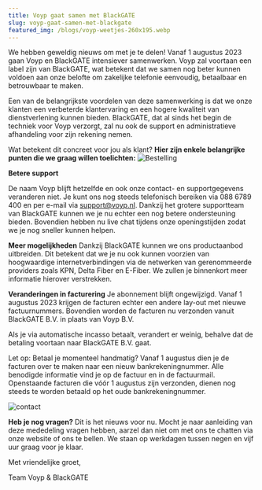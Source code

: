 ```yaml
---
title: Voyp gaat samen met BlackGATE
slug: voyp-gaat-samen-met-blackgate
featured_img: /blogs/voyp-weetjes-260x195.webp
---
```


We hebben geweldig nieuws om met je te delen! Vanaf 1 augustus 2023 gaan Voyp en BlackGATE intensiever samenwerken. Voyp zal voortaan een label zijn van BlackGATE, wat betekent dat we samen nog beter kunnen voldoen aan onze belofte om zakelijke telefonie eenvoudig, betaalbaar en betrouwbaar te maken.

Een van de belangrijkste voordelen van deze samenwerking is dat we onze klanten een verbeterde klantervaring en een hogere kwaliteit van dienstverlening kunnen bieden. BlackGATE, dat al sinds het begin de techniek voor Voyp verzorgt, zal nu ook de support en administratieve afhandeling voor zijn rekening nemen.

Wat betekent dit concreet voor jou als klant? **Hier zijn enkele belangrijke punten die we graag willen toelichten:**
![Bestelling](https://www.voyp.nl/assets/media/bestelling-460x460.png)

**Betere support**

De naam Voyp blijft hetzelfde en ook onze contact- en supportgegevens veranderen niet. Je kunt ons nog steeds telefonisch bereiken via 088 6789 400 en per e-mail via support@voyp.nl. Dankzij het grotere supportteam van BlackGATE kunnen we je nu echter een nog betere ondersteuning bieden. Bovendien hebben nu live chat tijdens onze openingstijden zodat we je nog sneller kunnen helpen.

**Meer mogelijkheden**
Dankzij BlackGATE kunnen we ons productaanbod uitbreiden. Dit betekent dat we je nu ook kunnen voorzien van hoogwaardige internetverbindingen via de netwerken van gerenommeerde providers zoals KPN, Delta Fiber en E-Fiber. We zullen je binnenkort meer informatie hierover verstrekken.

**Veranderingen in facturering**
Je abonnement blijft ongewijzigd. Vanaf 1 augustus 2023 krijgen de facturen echter een andere lay-out met nieuwe factuurnummers. Bovendien worden de facturen nu verzonden vanuit BlackGATE B.V. in plaats van Voyp B.V.

Als je via automatische incasso betaalt, verandert er weinig, behalve dat de betaling voortaan naar BlackGATE B.V. gaat.

Let op: Betaal je momenteel handmatig? Vanaf 1 augustus dien je de facturen over te maken naar een nieuw bankrekeningnummer. Alle benodigde informatie vind je op de factuur en in de factuurmail. Openstaande facturen die vóór 1 augustus zijn verzonden, dienen nog steeds te worden betaald op het oude bankrekeningnummer.

![contact](https://www.voyp.nl/assets/media/voypmobiel-560x760.png)

**Heb je nog vragen?**
Dit is het nieuws voor nu. Mocht je naar aanleiding van deze mededeling vragen hebben, aarzel dan niet om met ons te chatten via onze website of ons te bellen. We staan op werkdagen tussen negen en vijf uur graag voor je klaar.

Met vriendelijke groet,

Team Voyp & BlackGATE
